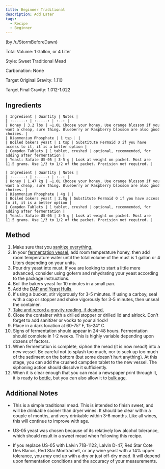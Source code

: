 ```yaml
---
title: Beginner Traditional
description: Add Later
tags:
  - Recipe
  - Beginner
---
```



(by /u/StormBeforeDawn)

Total Volume: 1 Gallon, or 4 Liter

Style: Sweet Traditional Mead

Carbonation: None

Target Original Gravity: 1.110

Target Final Gravity: 1.012-1.022

## Ingredients

<Tabs>
  <TabItem value='US (Imperial)' label='US (Imperial)' default>

```
| Ingredient | Quantity | Notes |
| :------: | :-----: | :--: |
| Honey | 3.2 lbs | ~1.0L Choose your honey. Use orange blossom if you want a cheap, sure thing. Blueberry or Raspberry blossom are also good choices. |
| Diammonium Phosphate | 1 tsp | |
| Boiled bakers yeast | 1 tsp | Substitute Fermaid O if you have access to it, it is a better option |
| Campden Tablets | 1 tablet, crushed | optional, recommended, for adding after fermentation |
| Yeast: Safale US-05 | 3-5 g | Look at weight on packet. Most are 11.5 grams. Use 1/3 to 1/2 of the packet. Precision not required. |
```

</TabItem>
  <TabItem value='metric' label='Metric'>
    
    | Ingredient | Quantity | Notes |
    | :------: | :-----: | :--: |
    | Honey | 1.47 kg | ~1.0L Choose your honey. Use orange blossom if you want a cheap, sure thing. Blueberry or Raspberry blossom are also good choices. |
    | Diammonium Phosphate | 4g | |
    | Boiled bakers yeast | 2.8g | Substitute Fermaid O if you have access to it, it is a better option |
    | Campden Tablets | 1 tablet, crushed | optional, recommended, for adding after fermentation |
    | Yeast: Safale US-05 | 3-5 g | Look at weight on packet. Most are 11.5 grams. Use 1/3 to 1/2 of the packet. Precision not required. |

</TabItem>
</Tabs>

## Method

1. Make sure that you [sanitize everything.](/process/sanitation)
2. In your [fermentation vessel](/resources/equipment), add room temperature honey, then add room temperature water
   until the total volume of the must is 1 gallon or 4 Liters depending on your units.
3. Pour dry yeast into must. If you are looking to start a little more advanced, consider using goferm and rehydrating
   your yeast according to the package instructions.
4. Boil the bakers yeast for 10 minutes in a small pan.
5. Add the [DAP and Yeast Hulls.](/ingredients/nutrients)
6. If using a bucket, stir vigorously for 3-5 minutes. If using a carboy, seal with a cap or stopper and shake
   vigorously for 3-5 minutes, then unseal the container.
7. [Take and record a gravity reading, if desired.](/faq/hydrometer)
8. Close the container with a drilled stopper or drilled lid and airlock. Don't forget to add sanitizer or vodka to your
   airlock!
9. Place in a dark location at 60-75° F, 15-24° C.
10. Signs of fermentation should appear in 24-48 hours. Fermentation should complete in 1-2 weeks. This is highly
    variable depending upon dozens of factors.
11. When fermentation is complete, siphon the mead (it is now mead!) into a new vessel. Be careful not to splash too
    much, nor to suck up too much of the sediment on the bottom (but some doesn't hurt anything). At this stage, you can
    add the crushed campden tablet to the new vessel. The siphoning action should dissolve it sufficiently.
12. When it is clear enough that you can read a newspaper print through it, it is ready to [bottle](/process/packaging),
    but you can also allow it to [bulk age](/r/mead/wiki/process/aging).

## Additional Notes

- This is a simple traditional mead. This is intended to finish sweet, and will be drinkable sooner than dryer wines. It
  should be clear within a couple of months, and very drinkable within 3-6 months. Like all wines, this will continue to
  improve with age.

- US-05 yeast was chosen because of its relatively low alcohol tolerance, which should result in a sweet mead when
  following this recipe.

- If you replace US-05 with Lalvin 71B-1122, Lalvin D-47, Red Star Cote Des Blancs, Red Star Montrachet, or any wine
  yeast with a 14% upper tolerance, you _may_ end up with a dry or just off-dry mead. It will depend upon fermentation
  conditions and the accuracy of your measurements.
